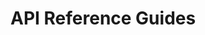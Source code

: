 # API Reference Guides


<div>
  <div className="grid grid-cols-1 desktop:grid-cols-1 gap-4 pt-6">
    <ApiCard
      name="tbDEX SDK"
      description="A messaging protocol that enables wallet applications to communicate with Participating Financial Instutitions to discover and obtain liquidity."
      links={[
        {"js": "https://tbd54566975.github.io/tbdex-js/index.html"},
        {"kt": "https://tbd54566975.github.io/tbdex-kt/docs/"},
        {"swift": "https://swiftpackageindex.com/TBD54566975/tbdex-swift/main/documentation/tbdex"}
      ]}
    />
    <ApiCard
      name="Web5 SDK"
      description="A library for generating and resolving Decentralized Identifiers, as well as issuing, presenting and verifying Verifiable Credentials. The JS SDK also includes convenience methods for working with Decentralized Web Nodes."
      links={[
        {"js": "https://tbd54566975.github.io/web5-js/"},
        {"kt": "https://tbd54566975.github.io/web5-kt/docs/"},
        {"swift": "https://swiftpackageindex.com/TBD54566975/web5-swift/main/documentation/web5"}
      ]}
    />
    <ApiCard
      name="DWN SDK"
      description="A decentralized data storage and message relay node, as defined in the DIF Decentralized Web Node specification. Users may have multiple Nodes that replicate their data between them."
      links={[
        {"js": "https://tbd54566975.github.io/dwn-sdk-js/"},
      ]}
    />   
  </div>
</div>
